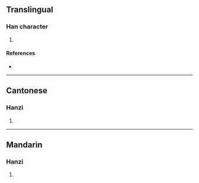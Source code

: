 {{character info/new}}
==Translingual==

===Han character===
{{Han char|rn=85|rad=水|as=18|sn=21|four=32146|canj=EBWI|ids=⿰氵爵}}

# {{defn|Han|sort=水18}}

====References====
* {{Han ref|kx=0662.110|dkj=18735|dj=1071.140|hdz=31789.030|uh=7042|ud=28738|bh=F461|bd=62561}}

----

==Cantonese==

===Hanzi===
{{yue-hanzi|jyut=|y=juk1}}

# {{defn|lang=yue|sort=水18}}

----

==Mandarin==

===Hanzi===
{{cmn-hanzi|pin=[[zhuó]] ([[zhuo2]])|wg=cho<sup>2</sup>}}

# {{defn|lang=cmn|sort=水18}}